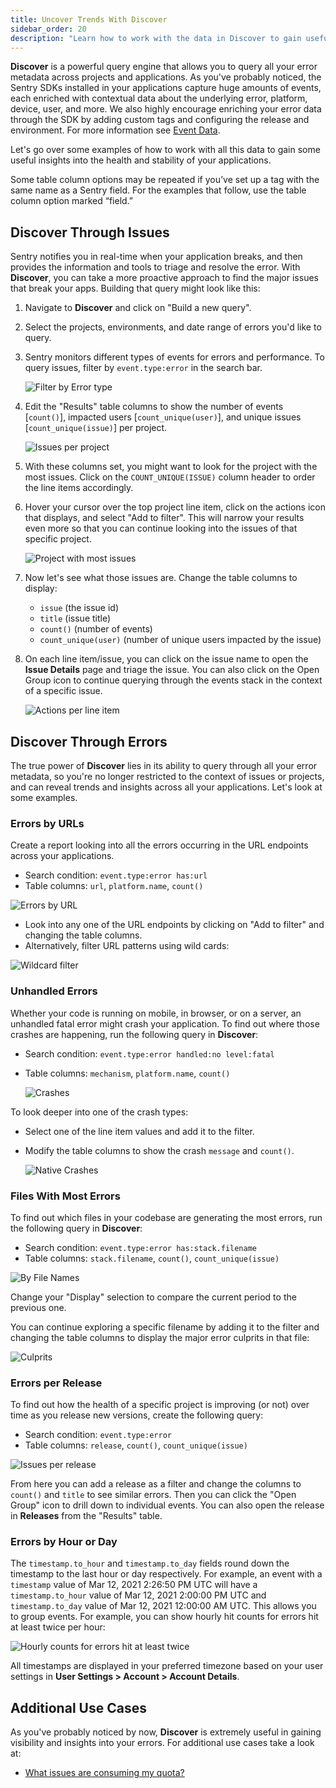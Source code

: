 ```yaml
---
title: Uncover Trends With Discover
sidebar_order: 20
description: "Learn how to work with the data in Discover to gain useful insights into the health and stability of your applications."
---
```


<Include name="feature-available-for-plan-trial-business.mdx" />

**Discover** is a powerful query engine that allows you to query all your error metadata across projects and applications. As you've probably noticed, the Sentry SDKs installed in your applications capture huge amounts of events, each enriched with contextual data about the underlying error, platform, device, user, and more. We also highly encourage enriching your error data through the SDK by adding custom tags and configuring the release and environment. For more information see [Event Data](/product/sentry-basics/enrich-data/).

Let's go over some examples of how to work with all this data to gain some useful insights into the health and stability of your applications.

<Note>

Some table column options may be repeated if you’ve set up a tag with the same name as a Sentry field. For the examples that follow, use the table column option marked “field.”

</Note>

## Discover Through Issues

Sentry notifies you in real-time when your application breaks, and then provides the information and tools to triage and resolve the error. With **Discover**, you can take a more proactive approach to find the major issues that break your apps. Building that query might look like this:

1. Navigate to **Discover** and click on "Build a new query".

2. Select the projects, environments, and date range of errors you'd like to query.

3. Sentry monitors different types of events for errors and performance. To query issues, filter by `event.type:error` in the search bar.

   ![Filter by Error type](./img/004.png)

4. Edit the "Results" table columns to show the number of events [`count()`], impacted users [`count_unique(user)`], and unique issues [`count_unique(issue)`] per project.

   ![Issues per project](./img/001.png)

5. With these columns set, you might want to look for the project with the most issues. Click on the `COUNT_UNIQUE(ISSUE)` column header to order the line items accordingly.

6. Hover your cursor over the top project line item, click on the actions icon that displays, and select "Add to filter". This will narrow your results even more so that you can continue looking into the issues of that specific project.

   ![Project with most issues](./img/002.png)

7. Now let's see what those issues are. Change the table columns to display:

   - `issue` (the issue id)
   - `title` (issue title)
   - `count()` (number of events)
   - `count_unique(user)` (number of unique users impacted by the issue)

8. On each line item/issue, you can click on the issue name to open the **Issue Details** page and triage the issue. You can also click on the Open Group icon to continue querying through the events stack in the context of a specific issue.

   ![Actions per line item](./img/003.png)

## Discover Through Errors

The true power of **Discover** lies in its ability to query through all your error metadata, so you're no longer restricted to the context of issues or projects, and can reveal trends and insights across all your applications. Let's look at some examples.

### Errors by URLs

Create a report looking into all the errors occurring in the URL endpoints across your applications.

- Search condition: `event.type:error has:url`
- Table columns: `url`, `platform.name`, `count()`

![Errors by URL](./img/005.png)

- Look into any one of the URL endpoints by clicking on "Add to filter" and changing the table columns.
- Alternatively, filter URL patterns using wild cards:

![Wildcard filter](./img/009.png)

### Unhandled Errors

Whether your code is running on mobile, in browser, or on a server, an unhandled fatal error might crash your application. To find out where those crashes are happening, run the following query in **Discover**:

- Search condition: `event.type:error handled:no level:fatal`
- Table columns: `mechanism`, `platform.name`, `count()`

  ![Crashes](./img/006.png)

To look deeper into one of the crash types:

- Select one of the line item values and add it to the filter.
- Modify the table columns to show the crash `message` and `count()`.

  ![Native Crashes](./img/007.png)

### Files With Most Errors

To find out which files in your codebase are generating the most errors, run the following query in **Discover**:

- Search condition: `event.type:error has:stack.filename`
- Table columns: `stack.filename`, `count()`, `count_unique(issue)`

![By File Names](./img/010.png)

Change your "Display" selection to compare the current period to the previous one.

You can continue exploring a specific filename by adding it to the filter and changing the table columns to display the major error culprits in that file:

![Culprits](./img/008.png)

### Errors per Release

To find out how the health of a specific project is improving (or not) over time as you release new versions, create the following query:

- Search condition: `event.type:error`
- Table columns: `release`, `count()`, `count_unique(issue)`

![Issues per release](./img/012.png)

From here you can add a release as a filter and change the columns to `count()` and `title` to see similar errors. Then you can click the "Open Group" icon to drill down to individual events. You can also open the release in **Releases** from the "Results" table.

### Errors by Hour or Day

The `timestamp.to_hour` and `timestamp.to_day` fields round down the timestamp to the last hour or day respectively. For example, an event with a `timestamp` value of Mar 12, 2021 2:26:50 PM UTC will have a `timestamp.to_hour` value of Mar 12, 2021 2:00:00 PM UTC and `timestamp.to_day` value of Mar 12, 2021 12:00:00 AM UTC. This allows you to group events. For example, you can show hourly hit counts for errors hit at least twice per hour:

![Hourly counts for errors hit at least twice](./img/014.png)

All timestamps are displayed in your preferred timezone based on your user settings in **User Settings > Account > Account Details**.

## Additional Use Cases

As you've probably noticed by now, **Discover** is extremely useful in gaining visibility and insights into your errors. For additional use cases take a look at:

- [What issues are consuming my quota?](/pricing/quotas/manage-event-stream-guide/#which-issues-are-consuming-my-quota)
